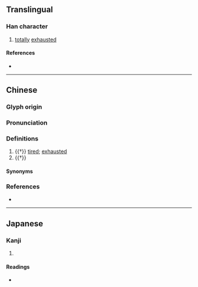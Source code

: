 {{character info/new}}
==Translingual==

===Han character===
{{Han char|rn=65|rad=支|as=02|sn=6|four=|canj=JEKS|ids=⿺支力}}

# [[totally]] [[exhausted]]

====References====
* {{Han ref|kx=0467.050|dkj=02308|hdz=10367.030|uh=6530|ud=25904}}

----

==Chinese==
{{zh-forms|alt=癐,㩻}}
{{zh-wp|yue}}

===Glyph origin===
{{Han etym}}
{{Han compound|支|t1=leg|力|t2=strength|c1=s|c2=s}}

===Pronunciation===
{{zh-pron
|m=guì
|c=gui6
|cat=a
}}

===Definitions===
{{zh-hanzi}}

# {{†}} {{lb|zh|Cantonese}} [[tired]]; [[exhausted]]
# {{†}} {{zh-alt-form|㩻|[[thin]] and [[weak]]}}

====Synonyms====
{{zh-dial|累}}

===References===
* {{R:twedu|C04544}}

----

==Japanese==

===Kanji===
{{ja-kanji|grade=|rs=支02}}

# {{defn|lang=ja|sort=支02}}

====Readings====
* {{ja-readings|on=[[き]] (ki)|kun=[[つかれきる]] (tsukarekiru)}}